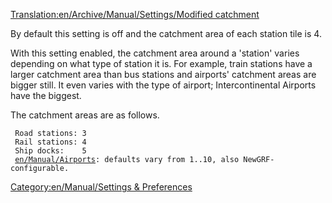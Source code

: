 [[Translation:en/Archive/Manual/Settings/Modified catchment]]


By default this setting is off and the catchment area of each station tile is 4.

With this setting enabled, the catchment area around a 'station' varies depending on what type of station it is.  For example, train stations have a larger catchment area than bus stations and airports' catchment areas are bigger still. It even varies with the type of airport; Intercontinental Airports have the biggest.

The catchment areas are as follows.

  Road stations: 3
  Rail stations: 4
  Ship docks:    5
  [[en/Manual/Airports]]: defaults vary from 1..10, also NewGRF-configurable.

[[Category:en/Manual/Settings & Preferences]]

{{en/Stub}}